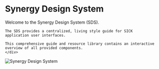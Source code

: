 
<Meta title="Welcome" />

# Synergy Design System

<div className="syn-intro">
  <div className="left">
    Welcome to the Synergy Design System (SDS).

    The SDS provides a centralized, living style guide for SICK application user interfaces.

    This comprehensive guide and resource library contains an interactive overview of all provided components.
    </div>
  <img src="/synergy-logo-light.png" alt="Synergy Design System" />
</div>

<style>
{`
  .syn-intro {
    display: flex;
    gap: 3rem;
  }

  .syn-intro .left {
    flex: 1 1 auto;
  }

  .syn-intro img {
    object-fit: contain;
    max-width: 20%;
  }
`}
</style>
